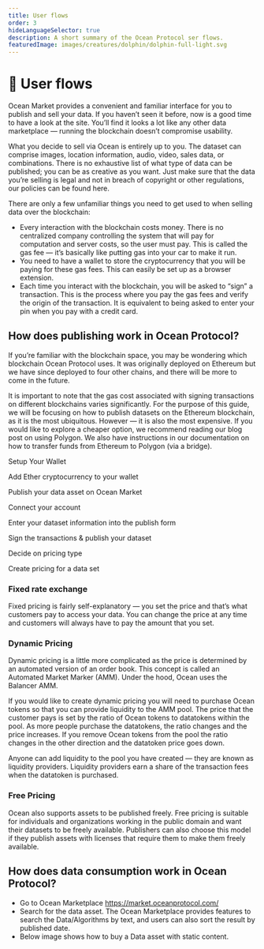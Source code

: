 ```yaml
---
title: User flows
order: 3
hideLanguageSelector: true
description: A short summary of the Ocean Protocol ser flows.
featuredImage: images/creatures/dolphin/dolphin-full-light.svg
---
```


# 🤝 User flows

Ocean Market provides a convenient and familiar interface for you to publish and sell your data. If you haven’t seen it before, now is a good time to have a look at the site. You’ll find it looks a lot like any other data marketplace — running the blockchain doesn’t compromise usability.

What you decide to sell via Ocean is entirely up to you. The dataset can comprise images, location information, audio, video, sales data, or combinations. There is no exhaustive list of what type of data can be published; you can be as creative as you want. Just make sure that the data you’re selling is legal and not in breach of copyright or other regulations, our policies can be found here.

There are only a few unfamiliar things you need to get used to when selling data over the blockchain:
- Every interaction with the blockchain costs money. There is no centralized company controlling the system that will pay for computation and server costs, so the user must pay. This is called the gas fee — it’s basically like putting gas into your car to make it run.
- You need to have a wallet to store the cryptocurrency that you will be paying for these gas fees. This can easily be set up as a browser extension.
- Each time you interact with the blockchain, you will be asked to “sign” a transaction. This is the process where you pay the gas fees and verify the origin of the transaction. It is equivalent to being asked to enter your pin when you pay with a credit card.

## How does publishing work in Ocean Protocol? 

If you’re familiar with the blockchain space, you may be wondering which blockchain Ocean Protocol uses. It was originally deployed on Ethereum but we have since deployed to four other chains, and there will be more to come in the future.

It is important to note that the gas cost associated with signing transactions on different blockchains varies significantly. For the purpose of this guide, we will be focusing on how to publish datasets on the Ethereum blockchain, as it is the most ubiquitous. However — it is also the most expensive. If you would like to explore a cheaper option, we recommend reading our blog post on using Polygon. We also have instructions in our documentation on how to transfer funds from Ethereum to Polygon (via a bridge).

<Process>

Setup Your Wallet

Add Ether cryptocurrency to your wallet

Publish your data asset on Ocean Market

Connect your account

Enter your dataset information into the publish form

Sign the transactions & publish your dataset 

Decide on pricing type

Create pricing for a data set

</Process>

### Fixed rate exchange

Fixed pricing is fairly self-explanatory — you set the price and that’s what customers pay to access your data. You can change the price at any time and customers will always have to pay the amount that you set.

### Dynamic Pricing 

Dynamic pricing is a little more complicated as the price is determined by an automated version of an order book. This concept is called an Automated Market Marker (AMM). Under the hood, Ocean uses the Balancer AMM.

If you would like to create dynamic pricing you will need to purchase Ocean tokens so that you can provide liquidity to the AMM pool. The price that the customer pays is set by the ratio of Ocean tokens to datatokens within the pool. As more people purchase the datatokens, the ratio changes and the price increases. If you remove Ocean tokens from the pool the ratio changes in the other direction and the datatoken price goes down.

Anyone can add liquidity to the pool you have created — they are known as liquidity providers. Liquidity providers earn a share of the transaction fees when the datatoken is purchased.

### Free Pricing

Ocean also supports assets to be published freely. Free pricing is suitable for individuals and organizations working in the public domain and want their datasets to be freely available. Publishers can also choose this model if they publish assets with licenses that require them to make them freely available.

## How does data consumption work in Ocean Protocol?

- Go to Ocean Marketplace https://market.oceanprotocol.com/
- Search for the data asset. The Ocean Marketplace provides features to search the Data/Algorithms by text, and users can also sort the result by published date.
- Below image shows how to buy a Data asset with static content.